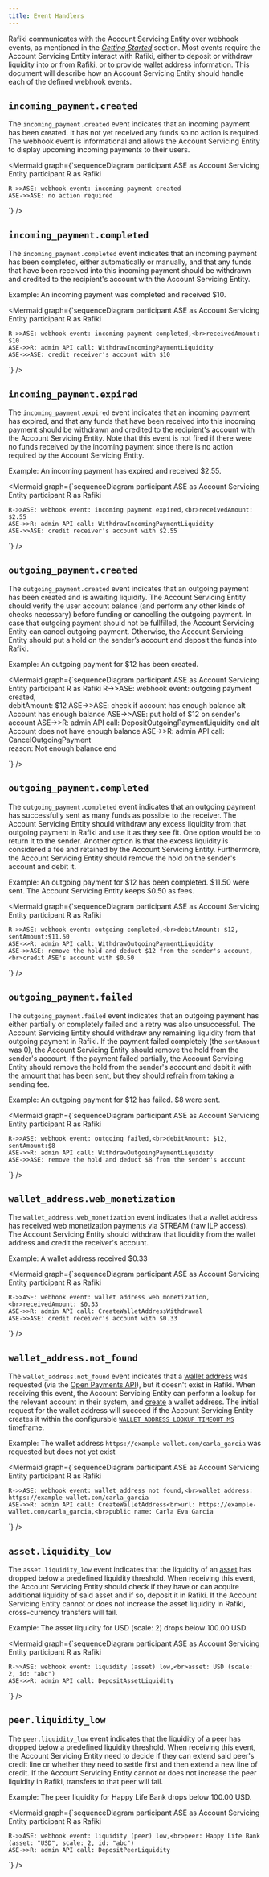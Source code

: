 ```yaml
---
title: Event Handlers
---
```



Rafiki communicates with the Account Servicing Entity over webhook events, as mentioned in the [_Getting Started_](./getting-started) section. Most events require the Account Servicing Entity interact with Rafiki, either to deposit or withdraw liquidity into or from Rafiki, or to provide wallet address information. This document will describe how an Account Servicing Entity should handle each of the defined webhook events.

## `incoming_payment.created`

The `incoming_payment.created` event indicates that an incoming payment has been created. It has not yet received any funds so no action is required. The webhook event is informational and allows the Account Servicing Entity to display upcoming incoming payments to their users.

<Mermaid
  graph={`sequenceDiagram
    participant ASE as Account Servicing Entity
    participant R as Rafiki

    R->>ASE: webhook event: incoming payment created
    ASE->>ASE: no action required

`}
/>

## `incoming_payment.completed`

The `incoming_payment.completed` event indicates that an incoming payment has been completed, either automatically or manually, and that any funds that have been received into this incoming payment should be withdrawn and credited to the recipient's account with the Account Servicing Entity.

Example: An incoming payment was completed and received $10.

<Mermaid
  graph={`sequenceDiagram
    participant ASE as Account Servicing Entity
    participant R as Rafiki

    R->>ASE: webhook event: incoming payment completed,<br>receivedAmount: $10
    ASE->>R: admin API call: WithdrawIncomingPaymentLiquidity
    ASE->>ASE: credit receiver's account with $10

`}
/>

## `incoming_payment.expired`

The `incoming_payment.expired` event indicates that an incoming payment has expired, and that any funds that have been received into this incoming payment should be withdrawn and credited to the recipient's account with the Account Servicing Entity. Note that this event is not fired if there were no funds received by the incoming payment since there is no action required by the Account Servicing Entity.

Example: An incoming payment has expired and received $2.55.

<Mermaid
  graph={`sequenceDiagram
    participant ASE as Account Servicing Entity
    participant R as Rafiki

    R->>ASE: webhook event: incoming payment expired,<br>receivedAmount: $2.55
    ASE->>R: admin API call: WithdrawIncomingPaymentLiquidity
    ASE->>ASE: credit receiver's account with $2.55

`}
/>

## `outgoing_payment.created`

The `outgoing_payment.created` event indicates that an outgoing payment has been created and is awaiting liquidity. The Account Servicing Entity should verify the user account balance (and perform any other kinds of checks necessary) before funding or cancelling the outgoing payment.
In case that outgoing payment should not be fullfilled, the Account Servicing Entity can cancel outgoing payment.
Otherwise, the Account Servicing Entity should put a hold on the sender’s account and deposit the funds into Rafiki.

Example: An outgoing payment for $12 has been created.

<Mermaid
  graph={`sequenceDiagram
    participant ASE as Account Servicing Entity
    participant R as Rafiki
    R->>ASE: webhook event: outgoing payment created,<br>debitAmount: $12
    ASE->>ASE: check if account has enough balance
    alt Account has enough balance
    ASE->>ASE: put hold of $12 on sender's account
    ASE->>R: admin API call: DepositOutgoingPaymentLiquidity
    end
    alt Account does not have enough balance
    ASE->>R: admin API call: CancelOutgoingPayment<br>reason: Not enough balance
    end

`}
/>

## `outgoing_payment.completed`

The `outgoing_payment.completed` event indicates that an outgoing payment has successfully sent as many funds as possible to the receiver. The Account Servicing Entity should withdraw any excess liquidity from that outgoing payment in Rafiki and use it as they see fit. One option would be to return it to the sender. Another option is that the excess liquidity is considered a fee and retained by the Account Servicing Entity. Furthermore, the Account Servicing Entity should remove the hold on the sender's account and debit it.

Example: An outgoing payment for $12 has been completed. $11.50 were sent. The Account Servicing Entity keeps $0.50 as fees.

<Mermaid
  graph={`sequenceDiagram
    participant ASE as Account Servicing Entity
    participant R as Rafiki

    R->>ASE: webhook event: outgoing completed,<br>debitAmount: $12, sentAmount:$11.50
    ASE->>R: admin API call: WithdrawOutgoingPaymentLiquidity
    ASE->>ASE: remove the hold and deduct $12 from the sender's account,<br>credit ASE's account with $0.50

`}
/>

## `outgoing_payment.failed`

The `outgoing_payment.failed` event indicates that an outgoing payment has either partially or completely failed and a retry was also unsuccessful. The Account Servicing Entity should withdraw any remaining liquidity from that outgoing payment in Rafiki. If the payment failed completely (the `sentAmount` was 0), the Account Servicing Entity should remove the hold from the sender's account. If the payment failed partially, the Account Servicing Entity should remove the hold from the sender's account and debit it with the amount that has been sent, but they should refrain from taking a sending fee.

Example: An outgoing payment for $12 has failed. $8 were sent.

<Mermaid
  graph={`sequenceDiagram
    participant ASE as Account Servicing Entity
    participant R as Rafiki

    R->>ASE: webhook event: outgoing failed,<br>debitAmount: $12, sentAmount:$8
    ASE->>R: admin API call: WithdrawOutgoingPaymentLiquidity
    ASE->>ASE: remove the hold and deduct $8 from the sender's account

`}
/>

## `wallet_address.web_monetization`

The `wallet_address.web_monetization` event indicates that a wallet address has received web monetization payments via STREAM (raw ILP access). The Account Servicing Entity should withdraw that liquidity from the wallet address and credit the receiver's account.

Example: A wallet address received $0.33

<Mermaid
  graph={`sequenceDiagram
    participant ASE as Account Servicing Entity
    participant R as Rafiki

    R->>ASE: webhook event: wallet address web monetization,<br>receivedAmount: $0.33
    ASE->>R: admin API call: CreateWalletAddressWithdrawal
    ASE->>ASE: credit receiver's account with $0.33

`}
/>

## `wallet_address.not_found`

The `wallet_address.not_found` event indicates that a [wallet address](/reference/glossary#wallet-address) was requested (via the [Open Payments API](/reference/glossary#open-payments)), but it doesn't exist in Rafiki. When receiving this event, the Account Servicing Entity can perform a lookup for the relevant account in their system, and [create](./getting-started#issuing-wallet-addresses) a wallet address. The initial request for the wallet address will succeed if the Account Servicing Entity creates it within the configurable [`WALLET_ADDRESS_LOOKUP_TIMEOUT_MS`](/integration/deployment#environment-variables) timeframe.

Example: The wallet address `https://example-wallet.com/carla_garcia` was requested but does not yet exist

<Mermaid
  graph={`sequenceDiagram
    participant ASE as Account Servicing Entity
    participant R as Rafiki

    R->>ASE: webhook event: wallet address not found,<br>wallet address: https://example-wallet.com/carla_garcia
    ASE->>R: admin API call: CreateWalletAddress<br>url: https://example-wallet.com/carla_garcia,<br>public name: Carla Eva Garcia

`}
/>

## `asset.liquidity_low`

The `asset.liquidity_low` event indicates that the liquidity of an [asset](/reference/glossary#asset) has dropped below a predefined liquidity threshold. When receiving this event, the Account Servicing Entity should check if they have or can acquire additional liquidity of said asset and if so, deposit it in Rafiki. If the Account Servicing Entity cannot or does not increase the asset liquidity in Rafiki, cross-currency transfers will fail.

Example: The asset liquidity for USD (scale: 2) drops below 100.00 USD.

<Mermaid
  graph={`sequenceDiagram
    participant ASE as Account Servicing Entity
    participant R as Rafiki

    R->>ASE: webhook event: liquidity (asset) low,<br>asset: USD (scale: 2, id: "abc")
    ASE->>R: admin API call: DepositAssetLiquidity

`}
/>

## `peer.liquidity_low`

The `peer.liquidity_low` event indicates that the liquidity of a [peer](/reference/glossary#peer) has dropped below a predefined liquidity threshold. When receiving this event, the Account Servicing Entity need to decide if they can extend said peer's credit line or whether they need to settle first and then extend a new line of credit. If the Account Servicing Entity cannot or does not increase the peer liquidity in Rafiki, transfers to that peer will fail.

Example: The peer liquidity for Happy Life Bank drops below 100.00 USD.

<Mermaid
  graph={`sequenceDiagram
    participant ASE as Account Servicing Entity
    participant R as Rafiki

    R->>ASE: webhook event: liquidity (peer) low,<br>peer: Happy Life Bank (asset: "USD", scale: 2, id: "abc")
    ASE->>R: admin API call: DepositPeerLiquidity

`}
/>
